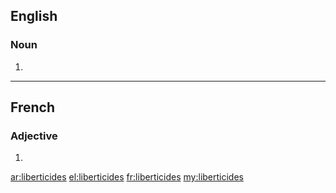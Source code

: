 ==English==

===Noun===
{{head|en}}

# {{plural of|liberticide}}

----

==French==

===Adjective===
{{fr-adj-form}} {{m-p|f-p}}

# {{form of|plural|liberticide|lang=fr}}

[[ar:liberticides]]
[[el:liberticides]]
[[fr:liberticides]]
[[my:liberticides]]
